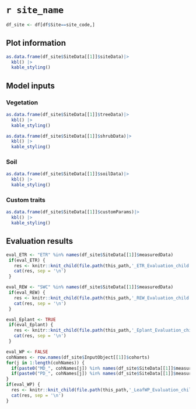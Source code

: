 # `r site_name`

```r
df_site <- df[df$Site==site_code,]
```

## Plot information

```r
as.data.frame(df_site$SiteData[[1]]$siteData)|> 
  kbl() |>
  kable_styling()
```

## Model inputs
### Vegetation 

```r
as.data.frame(df_site$SiteData[[1]]$treeData)|> 
  kbl() |>
  kable_styling()
```

```r
as.data.frame(df_site$SiteData[[1]]$shrubData)|> 
  kbl() |>
  kable_styling()
```

### Soil

```r
as.data.frame(df_site$SiteData[[1]]$soilData)|> 
  kbl() |>
  kable_styling()
```

### Custom traits

```r
as.data.frame(df_site$SiteData[[1]]$customParams)|> 
  kbl() |>
  kable_styling()
```

## Evaluation results

<!-- Stand-level evapotranspiration -->
```r
eval_ETR <- "ETR" %in% names(df_site$SiteData[[1]]$measuredData)
 if(eval_ETR) {
   res <- knitr::knit_child(file.path(this_path,'_ETR_Evaluation_child.Rmd'), quiet = TRUE)
   cat(res, sep = '\n')
 }
```

<!-- Soil moisture -->
```r
eval_REW <- "SWC" %in% names(df_site$SiteData[[1]]$measuredData)
 if(eval_REW) {
   res <- knitr::knit_child(file.path(this_path,'_REW_Evaluation_child.Rmd'), quiet = TRUE)
   cat(res, sep = '\n')
 }
```

<!-- Plant transpiration -->
```r
eval_Eplant <- TRUE
 if(eval_Eplant) {
   res <- knitr::knit_child(file.path(this_path,'_Eplant_Evaluation_child.Rmd'), quiet = TRUE)
   cat(res, sep = '\n')
 }
```

<!-- Leaf water potential -->
```r
eval_WP <- FALSE
cohNames <- row.names(df_site$InputObject[[1]]$cohorts)
for(j in 1:length(cohNames)) {
  if(paste0("MD_", cohNames[j]) %in% names(df_site$SiteData[[1]]$measuredData)) eval_WP <- TRUE
  if(paste0("PD_", cohNames[j]) %in% names(df_site$SiteData[[1]]$measuredData)) eval_WP <- TRUE
}
if(eval_WP) {
  res <- knitr::knit_child(file.path(this_path,'_LeafWP_Evaluation_child.Rmd'), quiet = TRUE)
  cat(res, sep = '\n')
}
```
